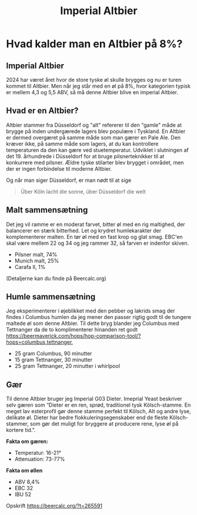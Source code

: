 ﻿---
published: 2024-09-13
title: Imperial Altbier
slug: batch-242-imperial-altbier
summary: Altbier stammer fra Düsseldorf og "alt" refererer til den "gamle" måde at brygge på inden undergærede lagers blev populære i Tyskland.
---


# Hvad kalder man en Altbier på 8%?
## Imperial Altbier
2024 har været året hvor de store tyske øl skulle brygges og nu er turen kommet til Altbier. Men når jeg står med en øl på 8%, hvor kategorien typisk er mellem 4,3 og 5,5 ABV, så må denne Altbier blive en imperial Altbier.

## Hvad er en Altbier?
Altbier stammer fra Düsseldorf og "alt" refererer til den "gamle" måde at brygge på inden undergærede lagers blev populære i Tyskland.
En Altbier er dermed overgæret på samme måde som man gærer en Pale Ale. Den kræver ikke, på samme måde som lagers, at du kan kontrollere temperaturen da den kan gære ved stuetemperatur.
Udviklet i slutningen af ​​det 19. århundrede i Düsseldorf for at bruge pilsnerteknikker til at konkurrere med pilsner. Ældre tyske stilarter blev brygget i området, men der er ingen forbindelse til moderne Altbier.

Og når man siger Düsseldorf, er man nødt til at sige

> Über Köln lacht die sonne, über Düsseldorf die welt

## Malt sammensætning
Det jeg vil ramme er en moderat farvet, bitter øl med en rig maltighed, der balancerer en stærk bitterhed. Let og krydret humlekarakter der komplementerer malten. En tør øl med en fast krop og glat smag.
EBC'en skal være mellem 22 og 34 og jeg rammer 32, så farven er indenfor skiven.

- Pilsner malt, 74%
- Munich malt, 25%
- Carafa II, 1%

(Detaljerne kan du finde på Beercalc.org)

## Humle sammensætning
Jeg eksperimenterer i øjeblikket med den pebber og lakrids smag der findes i Columbus humlen da jeg mener den passer rigtig godt til de tungere maltede øl som denne Altbier.
Til dette bryg blander jeg Columbus med Tettnanger da de to komplimenterer hinanden ret godt https://beermaverick.com/hops/hop-comparison-tool/?hops=columbus,tettnanger,

- 25 gram Columbus, 90 minutter
- 15 gram Tettnanger, 30 minutter
- 25 gram Tettnanger, 20 minutter i whirlpool

## Gær
Til denne Altbier bruger jeg Imperial G03 Dieter. Imeprial Yeast beskriver selv gæren som “Dieter er en ren, sprød, traditionel tysk Kölsch-stamme. En meget lav esterprofil gør denne stamme perfekt til Kölsch, Alt og andre lyse, delikate øl. Dieter har bedre flokkuleringsegenskaber end de fleste Kölsch-stammer, som gør det muligt for bryggere at producere rene, lyse øl på kortere tid.”.

**Fakta om gæren:**
- Temperatur: 16-21°
- Attenuation: 73-77%

**Fakta om øllen**
- ABV 8,4%
- EBC 32
- IBU 52

Opskrift https://beercalc.org/?t=265591
